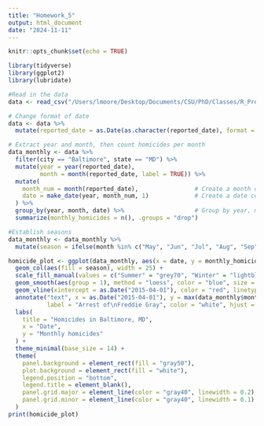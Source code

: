 ```yaml
---
title: "Homework_5"
output: html_document
date: "2024-11-11"
---
```


```r
knitr::opts_chunk$set(echo = TRUE)
```


```r
library(tidyverse)
library(ggplot2)
library(lubridate)
```


```r
#Read in the data
data <- read_csv("/Users/lmoore/Desktop/Documents/CSU/PhD/Classes/R_Programming_ERHS_535/Homework/Homework 5/Homework_5/Homework_5/data/homicide-data.csv")
```

```r
# Change format of date
data <- data %>%
  mutate(reported_date = as.Date(as.character(reported_date), format = "%Y%m%d"))
```



```r
# Extract year and month, then count homicides per month
data_monthly <- data %>%
  filter(city == "Baltimore", state == "MD") %>%
  mutate(year = year(reported_date),
         month = month(reported_date, label = TRUE)) %>%
  mutate(
    month_num = month(reported_date),                # Create a month column
    date = make_date(year, month_num, 1)             # Create a date column using numeric month
  ) %>%
  group_by(year, month, date) %>%                    # Group by year, month, and date
  summarize(monthly_homicides = n(), .groups = "drop")
```



```r
#Establish seasons
data_monthly <- data_monthly %>%
  mutate(season = ifelse(month %in% c("May", "Jun", "Jul", "Aug", "Sep", "Oct"), "Summer", "Winter"))
```


```r
homicide_plot <- ggplot(data_monthly, aes(x = date, y = monthly_homicides)) +
  geom_col(aes(fill = season), width = 25) +
  scale_fill_manual(values = c("Summer" = "grey70", "Winter" = "lightblue")) +
  geom_smooth(aes(group = 1), method = "loess", color = "blue", size = 1.5, se = FALSE, span = 0.1) +
  geom_vline(xintercept = as.Date("2015-04-01"), color = "red", linetype = "dashed", size = 1) +
  annotate("text", x = as.Date("2015-04-01"), y = max(data_monthly$monthly_homicides) * 0.9,
           label = "Arrest of\nFreddie Gray", color = "white", hjust = 1.1, size = 4) +
  labs(
    title = "Homicides in Baltimore, MD",
    x = "Date",
    y = "Monthly homicides"
  ) +
  theme_minimal(base_size = 14) +
  theme(
    panel.background = element_rect(fill = "gray50"),
    plot.background = element_rect(fill = "white"),
    legend.position = "bottom",
    legend.title = element_blank(),
    panel.grid.major = element_line(color = "gray40", linewidth = 0.2),
    panel.grid.minor = element_line(color = "gray40", linewidth = 0.1)
  )
print(homicide_plot)
```

